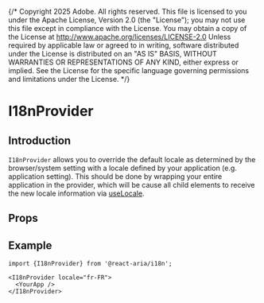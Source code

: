 {/* Copyright 2025 Adobe. All rights reserved.
This file is licensed to you under the Apache License, Version 2.0 (the "License");
you may not use this file except in compliance with the License. You may obtain a copy
of the License at http://www.apache.org/licenses/LICENSE-2.0
Unless required by applicable law or agreed to in writing, software distributed under
the License is distributed on an "AS IS" BASIS, WITHOUT WARRANTIES OR REPRESENTATIONS
OF ANY KIND, either express or implied. See the License for the specific language
governing permissions and limitations under the License. */}




# I18nProvider

## Introduction

`I18nProvider` allows you to override the default locale as determined by the browser/system setting
with a locale defined by your application (e.g. application setting). This should be done by wrapping
your entire application in the provider, which will be cause all child elements to receive the new locale
information via [useLocale](useLocale.html).

## Props

<PropTable component={docs.exports.I18nProvider} links={docs.links} />

## Example

```tsx
import {I18nProvider} from '@react-aria/i18n';

<I18nProvider locale="fr-FR">
  <YourApp />
</I18nProvider>
```

